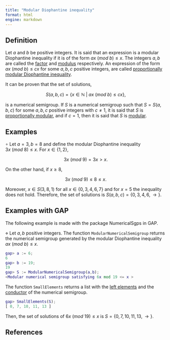 ```yaml
---
title: "Modular Diophantine inequality"
format: html
engine: markdown
---
```


<!-- Definición de Num. Sem. -->

## Definition

Let $a$ and $b$ be positive integers. It is said that an expression is a modular Diophantine inequality if it is of the form $ax ~ (mod ~ b) \le x$. The integers $a,b$ are called the [factor](Factor-prop-mod-Diophantine-ineq.qmd) and [modulus](Modulus-prop-mod-Diophantine-ineq.qmd) respectively. An expression of the form $ax ~ (mod ~ b) \le cx$ for some $a,b,c$ positive integers, are called [proportionally modular Diophantine inequality](Prop-mod-Diophantine-ineq.qmd).

It can be proven that the set of solutions,

$$
S(a,b,c) = \{ x \in \mathbb{N} ~ | ~ ax ~ (mod ~ b) \le cx\},
$$

is a numerical semigroup. If $S$ is a numerical semigroup such that $S = S(a,b,c)$ for some $a,b,c$ positive integers with $c \ne 1$, it is said that $S$ is [proportionally modular](../Families-NS/NS-prop-modular.qmd), and if $c = 1$, then it is said that $S$ is [modular](../Families-NS/NS-modular.qmd).

## Examples

$\circ$ Let $a = 3, b = 8$ and define the modular Diophantine inequality $3x ~ (mod ~ 8) \le x$. For $x \in \{1, 2\}$,

$$
3x ~ (mod ~ 9) = 3x > x.
$$

On the other hand, if $x \ge 8$,

$$
3x ~ (mod ~ 9) \le 8 \le x.
$$

Moreover, $x \in S(3,8,1)$ for all $x \in \{0, 3, 4, 6, 7\}$ and for $x = 5$ the inequality does not hold. Therefore, the set of solutions is $S(a,b,c) = \{0, 3, 4, 6, \rightarrow\}$.

## Examples with GAP

The following example is made with the package NumericalSgps in GAP.

$\diamond$ Let $a, b$ positive integers. The function `ModularNumericalSemigroup` returns the numerical semigroup generated by the modular Diophantine inequality $ax ~ (mod ~ b) \le x$.

``` gap
gap> a := 6;
6
gap> b := 19;
19
gap> S := ModularNumericalSemigroup(a,b);
<Modular numerical semigroup satisfying 6x mod 19 <= x >
```

The function `SmallElements` returns a list with the [left elements](../Basic-concepts/Left-elements.qmd) and the [conductor](../Basic-concepts/Conductor.qmd) of the numerical semigroup.

``` gap
gap> SmallElements(S);
[ 0, 7, 10, 11, 13 ]
```

Then, the set of solutions of $6x ~ (mod ~ 19) \le x$ is $S = \{0, 7, 10, 11, 13, \rightarrow \}$.

## References
